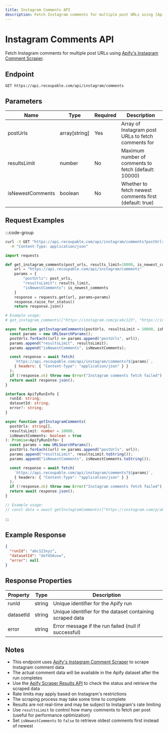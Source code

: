 ```yaml
---
title: Instagram Comments API
description: Fetch Instagram comments for multiple post URLs using [Apify's Instagram Comment Scraper](https://apify.com/apify/instagram-comment-scraper).
---
```


# Instagram Comments API

Fetch Instagram comments for multiple post URLs using [Apify's Instagram Comment Scraper](https://apify.com/apify/instagram-comment-scraper).

## Endpoint

```http
GET https://api.recoupable.com/api/instagram/comments
```

## Parameters

| Name             | Type          | Required | Description                                                                  |
| ---------------- | ------------- | -------- | ---------------------------------------------------------------------------- |
| postUrls         | array[string] | Yes      | Array of Instagram post URLs to fetch comments for                           |
| resultsLimit     | number        | No       | Maximum number of comments to fetch (default: 10000)                        |
| isNewestComments | boolean       | No       | Whether to fetch newest comments first (default: true)                      |

## Request Examples

:::code-group

```bash [cURL]
curl -X GET "https://api.recoupable.com/api/instagram/comments?postUrls=https://instagram.com/p/abc123&postUrls=https://instagram.com/p/xyz789&resultsLimit=50&isNewestComments=true" \
  -H "Content-Type: application/json"
```

```python [Python]
import requests

def get_instagram_comments(post_urls, results_limit=10000, is_newest_comments=True):
    url = "https://api.recoupable.com/api/instagram/comments"
    params = {
        "postUrls": post_urls,
        "resultsLimit": results_limit,
        "isNewestComments": is_newest_comments
    }
    response = requests.get(url, params=params)
    response.raise_for_status()
    return response.json()

# Example usage:
# get_instagram_comments(["https://instagram.com/p/abc123", "https://instagram.com/p/xyz789"], 50, True)
```

```javascript [JavaScript]
async function getInstagramComments(postUrls, resultsLimit = 10000, isNewestComments = true) {
  const params = new URLSearchParams();
  postUrls.forEach((url) => params.append("postUrls", url));
  params.append("resultsLimit", resultsLimit);
  params.append("isNewestComments", isNewestComments);

  const response = await fetch(
    `https://api.recoupable.com/api/instagram/comments?${params}`,
    { headers: { "Content-Type": "application/json" } }
  );
  if (!response.ok) throw new Error("Instagram comments fetch failed");
  return await response.json();
}
```

```typescript [TypeScript]
interface ApifyRunInfo {
  runId: string;
  datasetId: string;
  error?: string;
}

async function getInstagramComments(
  postUrls: string[], 
  resultsLimit: number = 10000, 
  isNewestComments: boolean = true
): Promise<ApifyRunInfo> {
  const params = new URLSearchParams();
  postUrls.forEach((url) => params.append("postUrls", url));
  params.append("resultsLimit", resultsLimit.toString());
  params.append("isNewestComments", isNewestComments.toString());

  const response = await fetch(
    `https://api.recoupable.com/api/instagram/comments?${params}`,
    { headers: { "Content-Type": "application/json" } }
  );
  if (!response.ok) throw new Error("Instagram comments fetch failed");
  return await response.json();
}

// Example usage:
// const data = await getInstagramComments(["https://instagram.com/p/abc123", "https://instagram.com/p/xyz789"], 50, true);
```

:::

## Example Response

```json filename="Response"
{
  "runId": "abc123xyz",
  "datasetId": "def456uvw",
  "error": null
}
```

## Response Properties

| Property  | Type   | Description                                               |
| --------- | ------ | --------------------------------------------------------- |
| runId     | string | Unique identifier for the Apify run                       |
| datasetId | string | Unique identifier for the dataset containing scraped data |
| error     | string | Error message if the run failed (null if successful)      |

## Notes

- This endpoint uses [Apify's Instagram Comment Scraper](https://apify.com/apify/instagram-comment-scraper) to scrape Instagram comment data
- The actual comment data will be available in the Apify dataset after the run completes
- Use the [Apify Scraper Results API](/apify/scraper) to check the status and retrieve the scraped data
- Rate limits may apply based on Instagram's restrictions
- The scraping process may take some time to complete
- Results are not real-time and may be subject to Instagram's rate limiting
- Use `resultsLimit` to control how many comments to fetch per post (useful for performance optimization)
- Set `isNewestComments` to `false` to retrieve oldest comments first instead of newest
